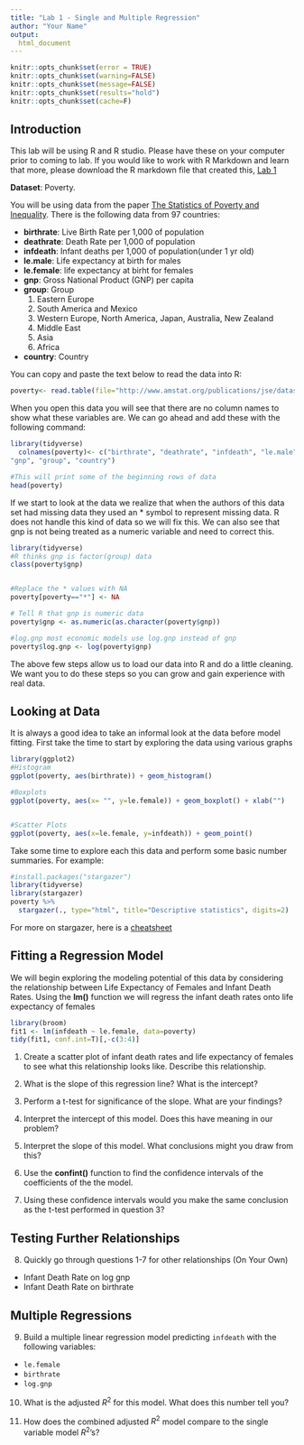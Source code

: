 ```yaml
---
title: "Lab 1 - Single and Multiple Regression"
author: "Your Name"
output: 
  html_document
---
```


```r
knitr::opts_chunk$set(error = TRUE)
knitr::opts_chunk$set(warning=FALSE)
knitr::opts_chunk$set(message=FALSE)
knitr::opts_chunk$set(results="hold")
knitr::opts_chunk$set(cache=F)
```


## Introduction
This lab will be using R and R studio. Please have these on your computer prior to coming to lab. If you would like to work with R Markdown and learn that more, please download the R markdown file that created this, [Lab 1](https://php-1511-2511.github.io/labs/lab1.Rmd)



**Dataset**: Poverty. 

You will be using data from the paper [The Statistics of Poverty and Inequality](http://www.amstat.org/publications/jse/datasets/poverty.dat.txt). There is the following data from 97 countries:

* **birthrate**: Live Birth Rate per 1,000 of population
* **deathrate**: Death Rate per 1,000 of population
* **infdeath**: Infant deaths per 1,000 of population(under 1 yr old)
* **le.male**: Life expectancy at birth for males
* **le.female**: life expectancy at birht for females
* **gnp**: Gross National Product (GNP) per capita
* **group**: Group
  1.  Eastern Europe
  2.  South America and Mexico
  3.  Western Europe, North America, Japan, Australia, New Zealand
  4.  Middle East
  5.  Asia
  6.  Africa
* **country**: Country



You can copy and paste the text below to read the data into R:

```r

poverty<- read.table(file="http://www.amstat.org/publications/jse/datasets/poverty.dat.txt", header=FALSE, sep="")
```


When you open this data you will see that there are no column names to show what these variables are. We can go ahead and add these with the following command:

```r
library(tidyverse)
  colnames(poverty)<- c("birthrate", "deathrate", "infdeath", "le.male", "le.female",
"gnp", "group", "country")

#This will print some of the beginning rows of data
head(poverty)
```

If we start to look at the data we realize that when the authors of this data set had missing data they used an * symbol to represent missing data. R does not handle this kind of data so we will fix this. We can also see that gnp is not being treated as a numeric variable and need to correct this.

```r
library(tidyverse)
#R thinks gnp is factor(group) data
class(poverty$gnp)


#Replace the * values with NA
poverty[poverty=="*"] <- NA

# Tell R that gnp is numeric data 
poverty$gnp <- as.numeric(as.character(poverty$gnp))

#log.gnp most economic models use log.gnp instead of gnp
poverty$log.gnp <- log(poverty$gnp)
```

The above few steps allow us to load our data into R and do a little cleaning. We want you to do these steps so you can grow and gain experience with real data. 

## Looking at Data
It is always a good idea to take an informal look at the data before model fitting. First take the time to start by exploring the data using various graphs
```r
library(ggplot2)
#Histogram
ggplot(poverty, aes(birthrate)) + geom_histogram()

#Boxplots
ggplot(poverty, aes(x= "", y=le.female)) + geom_boxplot() + xlab("")


#Scatter Plots
ggplot(poverty, aes(x=le.female, y=infdeath)) + geom_point()

```

Take some time to explore each this data and perform some basic number summaries. For example:
```r
#install.packages("stargazer")
library(tidyverse)
library(stargazer)
poverty %>%
  stargazer(., type="html", title="Descriptive statistics", digits=2)
```
For more on stargazer, here is a [cheatsheet](https://www.jakeruss.com/cheatsheets/stargazer/)




## Fitting a Regression Model
We will begin exploring the modeling potential of this data by considering the relationship between Life Expectancy of Females and Infant Death Rates. Using the **lm()** function we will regress the infant death rates onto life expectancy of females

```r
library(broom)
fit1 <- lm(infdeath ~ le.female, data=poverty)
tidy(fit1, conf.int=T)[,-c(3:4)]
```

1. Create a scatter plot of infant death rates and life expectancy of females to see what this relationship looks like. Describe this relationship. 

2. What is the slope of this regression line? What is the intercept?

3. Perform a t-test for significance of the slope. What are your findings?

4. Interpret the intercept of this model. Does this have meaning in our problem?

5. Interpret the slope of this model. What conclusions might you draw from this?

6. Use the **confint()** function to find the confidence intervals of the coefficients of the the model. 


7. Using these confidence intervals would you make the same conclusion as the t-test performed in question 3? 

## Testing Further Relationships

8. Quickly go through questions 1-7 for other relationships (On Your Own)
* Infant Death Rate on log gnp
* Infant Death Rate on birthrate



## Multiple Regressions


9. Build a multiple linear regression model predicting `infdeath` with the following variables:
*  `le.female`
*  `birthrate`
* `log.gnp`


10. What is the adjusted $R^2$ for this model. What does this number tell you? 

11. How does the combined adjusted $R^2$ model compare to the single variable  model $R^2$'s? 


